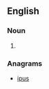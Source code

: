 ==English==
{{wikipedia}}

===Noun===
{{en-noun|s}}

# {{abbreviation of|single-point urban interchange}}

===Anagrams===
* [[ipus#English|ipus]]